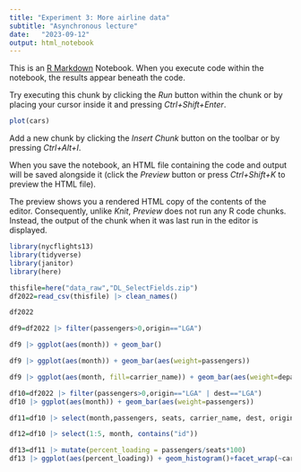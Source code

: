 ```yaml
---
title: "Experiment 3: More airline data"
subtitle: "Asynchronous lecture"
date:   "2023-09-12"
output: html_notebook
---
```


This is an [R Markdown](http://rmarkdown.rstudio.com) Notebook. When you execute code within the notebook, the results appear beneath the code. 

Try executing this chunk by clicking the *Run* button within the chunk or by placing your cursor inside it and pressing *Ctrl+Shift+Enter*. 

```r
plot(cars)
```

Add a new chunk by clicking the *Insert Chunk* button on the toolbar or by pressing *Ctrl+Alt+I*.

When you save the notebook, an HTML file containing the code and output will be saved alongside it (click the *Preview* button or press *Ctrl+Shift+K* to preview the HTML file).

The preview shows you a rendered HTML copy of the contents of the editor. Consequently, unlike *Knit*, *Preview* does not run any R code chunks. Instead, the output of the chunk when it was last run in the editor is displayed.

```r
library(nycflights13)
library(tidyverse)
library(janitor)
library(here)
```

```r
thisfile=here("data_raw","DL_SelectFields.zip")
df2022=read_csv(thisfile) |> clean_names()
```

```r
df2022
```
```r
df9=df2022 |> filter(passengers>0,origin=="LGA")
```

```r
df9 |> ggplot(aes(month)) + geom_bar()
```
```r
df9 |> ggplot(aes(month)) + geom_bar(aes(weight=passengers))
```
```r
df9 |> ggplot(aes(month, fill=carrier_name)) + geom_bar(aes(weight=departures_performed))
```
```r
df10=df2022 |> filter(passengers>0,origin=="LGA" | dest=="LGA")
df10 |> ggplot(aes(month)) + geom_bar(aes(weight=passengers))
```
```r
df11=df10 |> select(month,passengers, seats, carrier_name, dest, origin)
```

```r
df12=df10 |> select(1:5, month, contains("id"))
```

```r
df13=df11 |> mutate(percent_loading = passengers/seats*100)
df13 |> ggplot(aes(percent_loading)) + geom_histogram()+facet_wrap(~carrier_name,scales="free_y")
```
